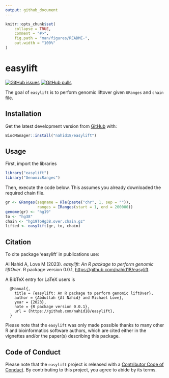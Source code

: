 ```yaml
---
output: github_document
---
```


<!-- README.md is generated from README.Rmd. Please edit that file -->

```r
knitr::opts_chunk$set(
    collapse = TRUE,
    comment = "#>",
    fig.path = "man/figures/README-",
    out.width = "100%"
)
```

# easylift

<!-- badges: start -->
[![GitHub issues](https://img.shields.io/github/issues/nahid18/easylift)](https://github.com/nahid18/easylift/issues)
[![GitHub pulls](https://img.shields.io/github/issues-pr/nahid18/easylift)](https://github.com/nahid18/easylift/pulls)
<!-- badges: end -->

The goal of `easylift` is to perform genomic liftover given `GRanges` and `chain` file.

## Installation

<!-- Get the latest stable `R` release from [CRAN](http://cran.r-project.org/). Then install `easylift` from [Bioconductor](http://bioconductor.org/) using the following code: -->

<!-- ```{r 'install', eval = FALSE} -->
<!-- if (!requireNamespace("BiocManager", quietly = TRUE)) { -->
<!--     install.packages("BiocManager") -->
<!-- } -->

<!-- BiocManager::install("easylift") -->
<!-- ``` -->

Get the latest development version from [GitHub](https://github.com/nahid18/easylift) with:

```r
BiocManager::install("nahid18/easylift")
```
## Usage

First, import the libraries
```r
library("easylift")
library("GenomicRanges")
```

Then, execute the code below. 
This assumes you already downloaded the required chain file.

```r
gr <- GRanges(seqname = Rle(paste("chr", 1, sep = "")),
              ranges = IRanges(start = 1, end = 200000))
genome(gr) <- "hg19"
to <- "hg38"
chain <- "hg19ToHg38.over.chain.gz"
lifted <- easylift(gr, to, chain)
```

## Citation

To cite package ‘easylift’ in publications use:

  Al Nahid A, Love M (2023). _easylift: An R package to perform
  genomic liftOver_. R package version 0.0.1,
  <https://github.com/nahid18/easylift>.


A BibTeX entry for LaTeX users is

```
  @Manual{,
    title = {easylift: An R package to perform genomic liftOver},
    author = {Abdullah {Al Nahid} and Michael Love},
    year = {2023},
    note = {R package version 0.0.1},
    url = {https://github.com/nahid18/easylift},
  }
```

Please note that the `easylift` was only made possible thanks to many other R and bioinformatics software authors, which are cited either in the vignettes and/or the paper(s) describing this package.

## Code of Conduct

Please note that the `easylift` project is released with a [Contributor Code of Conduct](http://bioconductor.org/about/code-of-conduct/). By contributing to this project, you agree to abide by its terms.



